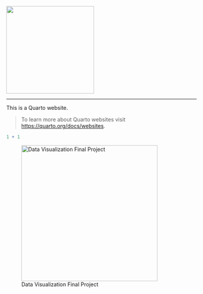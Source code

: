 [![](images/wu%20-%20logo.png){width="232"}](https://willamette.edu)

------------------------------------------------------------------------

This is a Quarto website.

> To learn more about Quarto websites visit <https://quarto.org/docs/websites>.

```r
1 + 1
```

![Data Visualization Final Project](images/Rplot15.jpeg){fig-align="left" width="360"}
